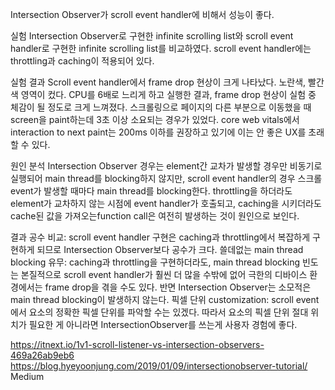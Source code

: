 Intersection Observer가 scroll event handler에 비해서 성능이 좋다.

실험
Intersection Observer로 구현한 infinite scrolling list와 scroll event handler로 구현한 infinite scrolling list를 비교하였다.
scroll event handler에는 throttling과 caching이 적용되어 있다.

실험 결과
Scroll event handler에서 frame drop 현상이 크게 나타났다. 노란색, 빨간색 영역이 컸다.
CPU를 6배로 느리게 하고 실행한 결과, frame drop 현상이 실험 중 체감이 될 정도로 크게 느껴졌다. 스크롤링으로 페이지의 다른 부분으로 이동했을 때 screen을 paint하는데 3초 이상 소요되는 경우가 있었다.
core web vitals에서 interaction to next paint는 200ms 이하를 권장하고 있기에 이는 안 좋은 UX를 초래할 수 있다.

원인 분석
Intersection Observer 경우는 element간 교차가 발생할 경우만 비동기로 실행되어 main thread를 blocking하지 않지만, scroll event handler의 경우 스크롤 event가 발생할 때마다 main thread를 blocking한다.
throttling을 하더라도 element가 교차하지 않는 시점에 event handler가 호출되고, caching을 시키더라도 cache된 값을 가져오는function call은 여전히 발생하는 것이 원인으로 보인다.

결과
공수 비교: scroll event handler 구현은 caching과 throttling에서 복잡하게 구현하게 되므로 Intersection Observer보다 공수가 크다.
쓸데없는 main thread blocking 유무: caching과 throttling을 구현하더라도, main thread blocking 빈도는 본질적으로 scroll event handler가 훨씬 더 많을 수밖에 없어 극한의 디바이스 환경에서는 frame drop을 겪을 수도 있다. 반면 Intersection Observer는 소모적은 main thread blocking이 발생하지 않는다.
픽셀 단위 customization: scroll event에서 요소의 정확한 픽셀 단위를 파악할 수는 있겠다.
따라서 요소의 픽셀 단위 절대 위치가 필요한 게 아니라면 IntersectionObserver를 쓰는게 사용자 경험에 좋다.

https://itnext.io/1v1-scroll-listener-vs-intersection-observers-469a26ab9eb6
https://blog.hyeyoonjung.com/2019/01/09/intersectionobserver-tutorial/
Medium
